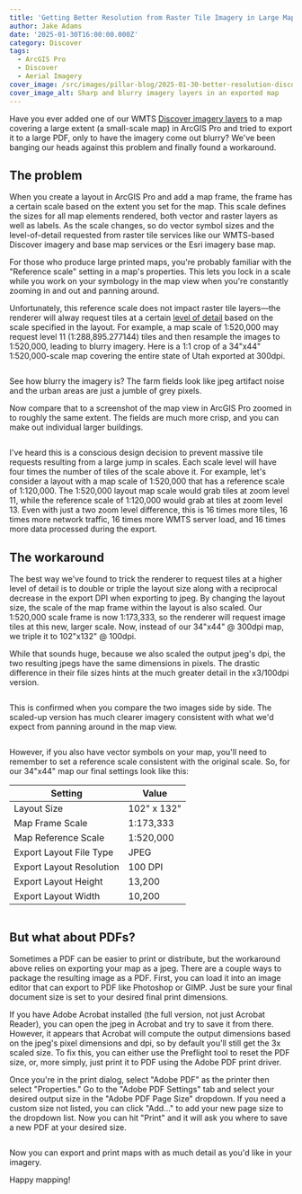 ```yaml
---
title: 'Getting Better Resolution from Raster Tile Imagery in Large Maps'
author: Jake Adams
date: '2025-01-30T16:00:00.000Z'
category: Discover
tags:
  - ArcGIS Pro
  - Discover
  - Aerial Imagery
cover_image: /src/images/pillar-blog/2025-01-30-better-resolution-discover-exports/visual_comparison.png
cover_image_alt: Sharp and blurry imagery layers in an exported map
---
```




Have you ever added one of our WMTS [Discover imagery layers](/products/discover) to a map covering a large extent (a small-scale map) in ArcGIS Pro and tried to export it to a large PDF, only to have the imagery come out blurry? We've been banging our heads against this problem and finally found a workaround.

## The problem

When you create a layout in ArcGIS Pro and add a map frame, the frame has a certain scale based on the extent you set for the map. This scale defines the sizes for all map elements rendered, both vector and raster layers as well as labels. As the scale changes, so do vector symbol sizes and the level-of-detail requested from raster tile services like our WMTS-based Discover imagery and base map services or the Esri imagery base map.

For those who produce large printed maps, you're probably familiar with the "Reference scale" setting in a map's properties. This lets you lock in a scale while you work on your symbology in the map view when you're constantly zooming in and out and panning around.

Unfortunately, this reference scale does not impact raster tile layers—the renderer will alway request tiles at a certain [level of detail](https://www.esri.com/arcgis-blog/products/product/mapping/web-map-zoom-levels-updated/) based on the scale specified in the layout. For example, a map scale of 1:520,000 may request level 11 (1:288,895.277144) tiles and then resample the images to 1:520,000, leading to blurry imagery. Here is a 1:1 crop of a 34"x44" 1:520,000-scale map covering the entire state of Utah exported at 300dpi.

<Image src={NormalExport} loading="lazy" alt="" />

See how blurry the imagery is? The farm fields look like jpeg artifact noise and the urban areas are just a jumble of grey pixels.

Now compare that to a screenshot of the map view in ArcGIS Pro zoomed in to roughly the same extent. The fields are much more crisp, and you can make out individual larger buildings.

<Image src={ProScreenshot} loading="lazy" alt="" />

I've heard this is a conscious design decision to prevent massive tile requests resulting from a large jump in scales. Each scale level will have four times the number of tiles of the scale above it. For example, let's consider a layout with a map scale of 1:520,000 that has a reference scale of 1:120,000. The 1:520,000 layout map scale would grab tiles at zoom level 11, while the reference scale of 1:120,000 would grab at tiles at zoom level 13. Even with just a two zoom level difference, this is 16 times more tiles, 16 times more network traffic, 16 times more WMTS server load, and 16 times more data processed during the export.

## The workaround

The best way we've found to trick the renderer to request tiles at a higher level of detail is to double or triple the layout size along with a reciprocal decrease in the export DPI when exporting to jpeg. By changing the layout size, the scale of the map frame within the layout is also scaled. Our 1:520,000 scale frame is now 1:173,333, so the renderer will request image tiles at this new, larger scale. Now, instead of our 34"x44" @ 300dpi map, we triple it to 102"x132" @ 100dpi.

While that sounds huge, because we also scaled the output jpeg's dpi, the two resulting jpegs have the same dimensions in pixels. The drastic difference in their file sizes hints at the much greater detail in the x3/100dpi version.

<Image src={SizeComparison} loading="lazy" alt="" />

This is confirmed when you compare the two images side by side. The scaled-up version has much clearer imagery consistent with what we'd expect from panning around in the map view.

<Image src={VisualComparison} loading="lazy" alt="" />

However, if you also have vector symbols on your map, you'll need to remember to set a reference scale consistent with the original scale. So, for our 34"x44" map our final settings look like this:

<div class="md:w-1/3 ms-auto me-auto">

| Setting                  | Value       |
| ------------------------ | ----------- |
| Layout Size              | 102" x 132" |
| Map Frame Scale          | 1:173,333   |
| Map Reference Scale      | 1:520,000   |
| Export Layout File Type  | JPEG        |
| Export Layout Resolution | 100 DPI     |
| Export Layout Height     | 13,200      |
| Export Layout Width      | 10,200      |

</div>

<Image src={OutputSettings} loading="lazy" alt="" />

## But what about PDFs?

Sometimes a PDF can be easier to print or distribute, but the workaround above relies on exporting your map as a jpeg. There are a couple ways to package the resulting image as a PDF. First, you can load it into an image editor that can export to PDF like Photoshop or GIMP. Just be sure your final document size is set to your desired final print dimensions.

If you have Adobe Acrobat installed (the full version, not just Acrobat Reader), you can open the jpeg in Acrobat and try to save it from there. However, it appears that Acrobat will compute the output dimensions based on the jpeg's pixel dimensions and dpi, so by default you'll still get the 3x scaled size. To fix this, you can either use the Preflight tool to reset the PDF size, or, more simply, just print it to PDF using the Adobe PDF print driver.

Once you're in the print dialog, select "Adobe PDF" as the printer then select "Properties." Go to the "Adobe PDF Settings" tab and select your desired output size in the "Adobe PDF Page Size" dropdown. If you need a custom size not listed, you can click "Add..." to add your new page size to the dropdown list. Now you can hit "Print" and it will ask you where to save a new PDF at your desired size.

<Image src={PrintToPDFSettings} loading="lazy" alt="" />

Now you can export and print maps with as much detail as you'd like in your imagery.

Happy mapping!

